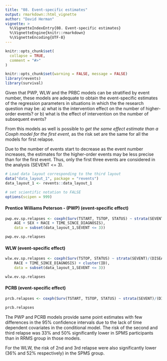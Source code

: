 ```yaml
---
title: "08. Event-specific estimates"
output: rmarkdown::html_vignette
author: "David Herman"
vignette: >
  %\VignetteIndexEntry{08. Event-specific estimates}
  %\VignetteEngine{knitr::rmarkdown}
  %\VignetteEncoding{UTF-8}
---
```


```r
knitr::opts_chunk$set(
  collapse = TRUE,
  comment = "#>"
)
```

```r
knitr::opts_chunk$set(warning = FALSE, message = FALSE)
library(revents)
library(survival)
```

Given that PWP, WLW and the PRBC models can be stratified by event number, these models are adequate to obtain the event-specific estimates of the regression parameters in situations in which the the research question may be: a) what is the intervention effect on the number of higher-order events? or b) what is the effect of intervention on the number of subsequent events?

From this models as well is possible to *get the* *same effect estimate than a Coxph model* *for the first event*, as the risk set are the same for all the models for first relapse.

Due to the number of events start to decrease as the event number increases, the estimates for the higher-order events may be less precise than for the first event. Thus, only the first three events are considered in the analysis (SEVENT <= 3).

```r
# Load data layout corresponding to the third layout
data("data_layout_1", package = "revents")
data_layout_1 <- revents::data_layout_1
```

```r
# set scientific notation to FALSE
options(scipen = 999)
```

#### **Prentice Williams Peterson - (PWP) (event-specific effect)**

```r
pwp.ev.sp.relapses <- coxph(Surv(TSTART, TSTOP, STATUS) ~ strata(SEVENT)/(DISEASE_COURSE + 
    AGE + SEX + RACE + TIME_SINCE_DIAGNOSIS), 
    data = subset(data_layout_1,SEVENT <= 3))

pwp.ev.sp.relapses
```

#### **WLW (event-specific effect)**

```r
wlw.ev.sp.relapses <- coxph(Surv(TSTOP, STATUS) ~ strata(SEVENT)/(DISEASE_COURSE + AGE + SEX + 
    RACE + TIME_SINCE_DIAGNOSIS) + cluster(ID), 
    data = subset(data_layout_1,SEVENT <= 3))

wlw.ev.sp.relapses
```

#### **PCRB (event-specific effect)**

```r
prcb.relapses <- coxph(Surv(TSTART, TSTOP, STATUS) ~ strata(SEVENT)/(DISEASE_COURSE + AGE + SEX + RACE + TIME_SINCE_DIAGNOSIS) + cluster(ID), data = subset(data_layout_1,SEVENT <= 3))

prcb.relapses
```

The PWP and PCRB models provide same point estimates with few differences in the 95% confidence intervals due to the lack of time dependent covariates in the conditional model. The risk of the second and third relapse was 33% and 50% significantly lower in SPMS participants than in RRMS group in those models. 

For the WLW, the risk of 2nd and 3rd relapse were also significantly lower (36% and 52% respectively) in the SPMS group.
